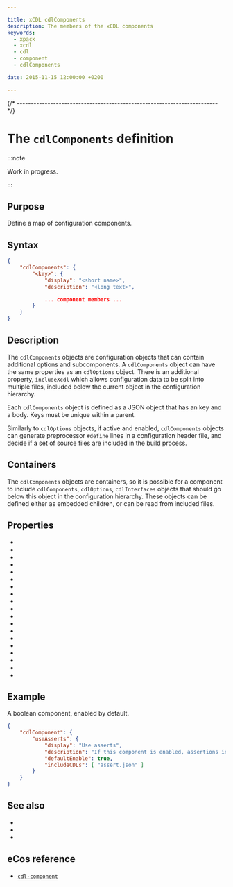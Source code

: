 ```yaml
---

title: xCDL cdlComponents
description: The members of the xCDL components
keywords:
  - xpack
  - xcdl
  - cdl
  - component
  - cdlComponents

date: 2015-11-15 12:00:00 +0200

---
```




{/* ------------------------------------------------------------------------ */}

# The `cdlComponents` definition

:::note

Work in progress.

:::

## Purpose

Define a map of configuration components.

## Syntax

```json
{
    "cdlComponents": {
        "<key>": {
            "display": "<short name>",
            "description": "<long text>",

            ... component members ...
        }
    }
}
```

## Description

The `cdlComponents` objects are configuration objects that can contain additional options and subcomponents. A `cdlComponents` object can have the same properties as an `cdlOptions` object. There is an additional property, `includeXcdl` which allows configuration data to be split into multiple files, included below the current object in the configuration hierarchy.

Each `cdlComponents` object is defined as a JSON object that has an key and a body. Keys must be unique within a parent.

Similarly to `cdlOptions` objects, if active and enabled, `cdlComponents` objects can generate preprocessor `#define` lines in a configuration header file, and decide if a set of source files are included in the build process.

## Containers

The `cdlComponents` objects are containers, so it is possible for a component to include `cdlComponents`, `cdlOptions`, `cdlInterfaces` objects that should go below this object in the configuration hierarchy. These objects can be defined either as embedded children, or can be read from included files.

## Properties

- <PropertyActiveIf objectType="component"/>
- <PropertyChildrenGeneratedFile objectType="component"/>
- <PropertyComputed objectType="component"/>
- <PropertyConfigurable objectType="component"/>
- <PropertyDefaultEnabled objectType="component"/>
- <PropertyDefaultValue objectType="component"/>
- <PropertyDescription objectType="component"/>
- <PropertyDisplay objectType="component"/>
- <PropertyDocsUrl objectType="component"/>
- <PropertyGeneratedDefinition objectType="component"/>
- <PropertyGeneratedFile objectType="component"/>
- <PropertyImplements objectType="component"/>
- <PropertyIncludeXcdls objectType="component"/>
- <PropertyLegalValues objectType="component"/>
- <PropertyParent objectType="component"/>
- <PropertyRequires objectType="component"/>
- <PropertyCompilerSourceFiles objectType="component"/>
- <PropertyValueFormat objectType="component"/>
- <PropertyValueType objectType="component"/>

## Example

A boolean component, enabled by default.

```json
{
    "cdlComponent": {
        "useAsserts": {
            "display": "Use asserts",
            "description": "If this component is enabled, assertions in the code are tested at run-time. Assert functions (OS_ASSERT()) are defined in `include/os/infra/os_ass.h` within the install tree. If the component is disabled, these result in no additional object code and no checking of the asserted conditions.",
            "defaultEnable": true,
            "includeCDLs": [ "assert.json" ]
        }
    }
}
```

## See also

- <MetadataObjectLink name="cdlInterfaces" />
- <MetadataObjectLink name="cdlOptions" />
- <MetadataObjectLink name="cdlPackage" />

## eCos reference

- [`cdl-component`](https://ecos.sourceware.org/docs-latest/cdl-guide/ref.cdl-component.html)
